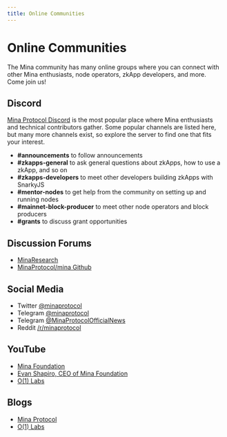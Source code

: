 ```yaml
---
title: Online Communities
---
```


# Online Communities

The Mina community has many online groups where you can connect with other Mina enthusiasts, node operators, zkApp developers, and more. Come join us!

## Discord

[Mina Protocol Discord](https://discord.gg/minaprotocol) is the most popular place where Mina enthusiasts and technical contributors gather. Some popular channels are listed here, but many more channels exist, so explore the server to find one that fits your interest.

- **#announcements** to follow announcements
- **#zkapps-general** to ask general questions about zkApps, how to use a zkApp, and so on
- **#zkapps-developers** to meet other developers building zkApps with SnarkyJS
- **#mentor-nodes** to get help from the community on setting up and running nodes
- **#mainnet-block-producer** to meet other node operators and block producers
- **#grants** to discuss grant opportunities

## Discussion Forums

- [MinaResearch](https://forums.minaprotocol.com/)
- [MinaProtocol/mina Github](https://github.com/MinaProtocol/mina/discussions)

## Social Media

- Twitter [@minaprotocol](https://twitter.com/minaprotocol)
- Telegram [@minaprotocol](https://t.me/minaprotocol)
- Telegram [@MinaProtocolOfficialNews](https://t.me/MinaProtocolOfficialNews)
- Reddit [/r/minaprotocol](https://www.reddit.com/r/MinaProtocol/)

## YouTube

- [Mina Foundation](https://www.youtube.com/c/minaprotocol)
- [Evan Shapiro, CEO of Mina Foundation](https://www.youtube.com/channel/UCZebnzqd__m_lHP_d5qgsoQ)
- [O(1) Labs](https://www.youtube.com/channel/UCrT2KUIIrDPJk8leVu7GYdQ)

## Blogs

- [Mina Protocol](https://medium.com/@minaprotocol)
- [O(1) Labs](https://blog.o1labs.org/)

